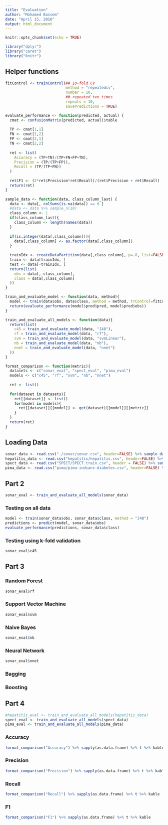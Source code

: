 ```yaml
---
title: "Evaluation"
author: "Mohamed Bassem"
date: "April 15, 2016"
output: html_document
---
```


```r
knitr::opts_chunk$set(echo = TRUE)
```

```r
library("dplyr")
library("caret")
library("knitr")
```


## Helper functions
```r
fitControl <- trainControl(## 10-fold CV
                           method = "repeatedcv",
                           number = 10,
                           ## repeated ten times
                           repeats = 10,
                           savePredictions = TRUE)
```
```r
evaluate_performance <- function(predicted, actual) {
  cmat <- confusionMatrix(predicted, actual)$table
  
  TP <- cmat[1,1]
  FN <- cmat[1,2]
  FP <- cmat[2,1]
  TN <- cmat[2,2]
  
  ret <- list(
    Accuracy = (TP+TN)/(TP+FN+FP+TN),
    Precision = (TP/(TP+FP)),
    Recall = (TP/(TP+FN))
  )
  
  ret$F1 <- (2*ret$Precision*ret$Recall)/(ret$Precision + ret$Recall)
  return(ret)
}

```
```r
sample_data <- function(data, class_column_last) {
  data <- data[, colSums(is.na(data)) == 0 ]
  #data <- data %>% sample_n(10)
  class_column <- 1
  if(class_column_last){
    class_column <- length(names(data))
  }
  
  if(is.integer(data[,class_column])){
    data[,class_column] <- as.factor(data[,class_column])
  }
  
  trainIdx <- createDataPartition(data[,class_column], p=.8, list=FALSE)
  train <- data[trainIdx, ]
  test <- data[-trainIdx, ]
  return(list(
    obs = data[,-class_column],
    class = data[,class_column]
  ))
}


```
```r
train_and_evaluate_model <- function(data, method){
  model <- train(data$obs, data$class, method = method, trControl=fitControl)
  return(evaluate_performance(model$pred$pred, model$pred$obs))
}

```
```r
train_and_evaluate_all_models <- function(data){
  return(list(
    c45 = train_and_evaluate_model(data, "J48"),
    rf = train_and_evaluate_model(data, "rf"),
    svm = train_and_evaluate_model(data, "svmLinear"),
    nb = train_and_evaluate_model(data, "nb"),
    nnet = train_and_evaluate_model(data, "nnet")
  ))
}
```
```r
format_comparison <- function(metric){
  datasets <- c("sonar_eval", "spect_eval", "pima_eval")
  models <- c("c45", "rf", "svm", "nb", "nnet")
  
  ret <- list()
  
  for(dataset in datasets){
    ret[[dataset]] <- list()
    for(model in models){
      ret[[dataset]][[model]] <- get(dataset)[[model]][[metric]]
    }
  }
  return(ret)
}
```

## Loading Data

```r
sonar_data <- read.csv("./sonar/sonar.csv", header=FALSE) %>% sample_data(TRUE)
hepatitis_data <- read.csv("hepatitis/hepatitis.csv", header=FALSE) %>% dplyr::select(-V16, -V17) %>% sample_data(FALSE)
spect_data <- read.csv("SPECT/SPECT.train.csv", header = FALSE) %>% sample_data(FALSE)
pima_data <- read.csv("pima/pima-indians-diabetes.csv", header=FALSE) %>% sample_data(TRUE)

```

## Part 2

```r
sonar_eval <- train_and_evaluate_all_models(sonar_data)
```

### Testing on all data

```r
model <- train(sonar_data$obs, sonar_data$class, method = "J48")
predictions <- predict(model, sonar_data$obs)
evaluate_performance(predictions, sonar_data$class)
```

### Testing using k-fold validation

```r
sonar_eval$c45
```

## Part 3

### Random Forest

```r
sonar_eval$rf
```

### Support Vector Machine

```r
sonar_eval$svm
```


### Naive Bayes

```r
sonar_eval$nb
```


### Neural Network

```r
sonar_eval$nnet
```

### Bagging

### Boosting

## Part 4

```r
#hepatitis_eval <- train_and_evaluate_all_models(hepatitis_data)
spect_eval <- train_and_evaluate_all_models(spect_data)
pima_eval <- train_and_evaluate_all_models(pima_data)
```

### Accuracy

```r
format_comparison("Accuracy") %>% sapply(as.data.frame) %>% t %>% kable
```


### Precision

```r
format_comparison("Precision") %>% sapply(as.data.frame) %>% t %>% kable
```


### Recall

```r
format_comparison("Recall") %>% sapply(as.data.frame) %>% t %>% kable
```


### F1

```r
format_comparison("F1") %>% sapply(as.data.frame) %>% t %>% kable
```


